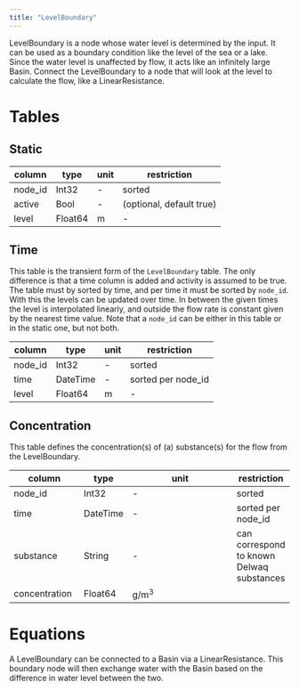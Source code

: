 ```yaml
---
title: "LevelBoundary"
---
```


LevelBoundary is a node whose water level is determined by the input.
It can be used as a boundary condition like the level of the sea or a lake.
Since the water level is unaffected by flow, it acts like an infinitely large Basin.
Connect the LevelBoundary to a node that will look at the level to calculate the flow, like a LinearResistance.

# Tables

## Static

column        | type    | unit         | restriction
------------- | ------- | ------------ | -----------
node_id       | Int32   | -            | sorted
active        | Bool    | -            | (optional, default true)
level         | Float64 | $\text{m}$          | -

## Time

This table is the transient form of the `LevelBoundary` table.
The only difference is that a time column is added and activity is assumed to be true.
The table must by sorted by time, and per time it must be sorted by `node_id`.
With this the levels can be updated over time. In between the given times the
level is interpolated linearly, and outside the flow rate is constant given by the
nearest time value.
Note that a `node_id` can be either in this table or in the static one, but not both.

column    | type     | unit         | restriction
--------- | -------  | ------------ | -----------
node_id   | Int32    | -            | sorted
time      | DateTime | -            | sorted per node_id
level     | Float64  | $\text{m}$   | -

## Concentration {#sec-level-boundary-conc}
This table defines the concentration(s) of (a) substance(s) for the flow from the LevelBoundary.

column         | type     | unit                  | restriction
-------------- | -------- | --------------------- | -----------
node_id        | Int32    | -                     | sorted
time           | DateTime | -                     | sorted per node_id
substance      | String   | -                     | can correspond to known Delwaq substances
concentration  | Float64  | $\text{g}/\text{m}^3$ |

# Equations

A LevelBoundary can be connected to a Basin via a LinearResistance.
This boundary node will then exchange water with the Basin based on the difference in water level between the two.
